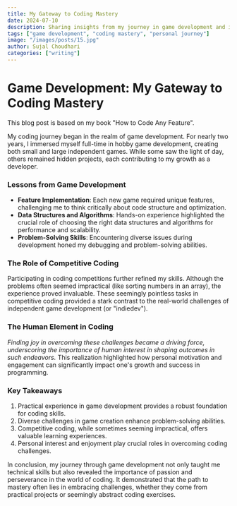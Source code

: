 ```yaml
---
title: My Gateway to Coding Mastery
date: 2024-07-10
description: Sharing insights from my journey in game development and its impact on my coding skills.
tags: ["game development", "coding mastery", "personal journey"]
image: "/images/posts/15.jpg"
author: Sujal Choudhari
categories: ["writing"]
---
```


# Game Development: My Gateway to Coding Mastery

This blog post is based on my book "How to Code Any Feature".

My coding journey began in the realm of game development. For nearly two years, I immersed myself full-time in hobby game development, creating both small and large independent games. While some saw the light of day, others remained hidden projects, each contributing to my growth as a developer.

### Lessons from Game Development

- **Feature Implementation**: Each new game required unique features, challenging me to think critically about code structure and optimization.
- **Data Structures and Algorithms**: Hands-on experience highlighted the crucial role of choosing the right data structures and algorithms for performance and scalability.
- **Problem-Solving Skills**: Encountering diverse issues during development honed my debugging and problem-solving abilities.

### The Role of Competitive Coding

Participating in coding competitions further refined my skills. Although the problems often seemed impractical (like sorting numbers in an array), the experience proved invaluable. These seemingly pointless tasks in competitive coding provided a stark contrast to the real-world challenges of independent game development (or "indiedev").

### The Human Element in Coding

_Finding joy in overcoming these challenges became a driving force, underscoring the importance of human interest in shaping outcomes in such endeavors._ This realization highlighted how personal motivation and engagement can significantly impact one's growth and success in programming.

### Key Takeaways

1. Practical experience in game development provides a robust foundation for coding skills.
2. Diverse challenges in game creation enhance problem-solving abilities.
3. Competitive coding, while sometimes seeming impractical, offers valuable learning experiences.
4. Personal interest and enjoyment play crucial roles in overcoming coding challenges.

In conclusion, my journey through game development not only taught me technical skills but also revealed the importance of passion and perseverance in the world of coding. It demonstrated that the path to mastery often lies in embracing challenges, whether they come from practical projects or seemingly abstract coding exercises.
